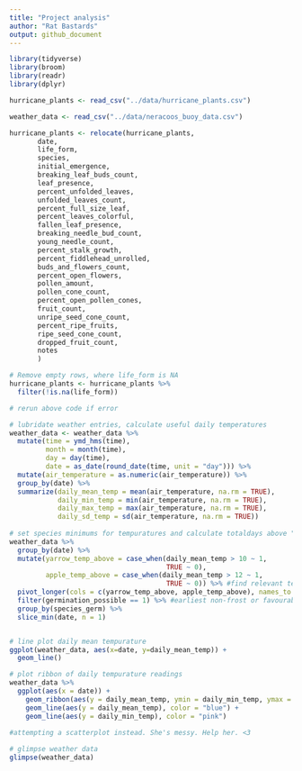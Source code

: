 ```yaml
---
title: "Project analysis"
author: "Rat Bastards"
output: github_document
---
```


```r
library(tidyverse)
library(broom)
library(readr)
library(dplyr)
```

```r
hurricane_plants <- read_csv("../data/hurricane_plants.csv")

weather_data <- read_csv("../data/neracoos_buoy_data.csv")
```

```r
hurricane_plants <- relocate(hurricane_plants, 
       date, 
       life_form, 
       species, 
       initial_emergence,
       breaking_leaf_buds_count,
       leaf_presence,
       percent_unfolded_leaves,
       unfolded_leaves_count,
       percent_full_size_leaf,
       percent_leaves_colorful,
       fallen_leaf_presence,
       breaking_needle_bud_count,
       young_needle_count,
       percent_stalk_growth,
       percent_fiddlehead_unrolled,
       buds_and_flowers_count,
       percent_open_flowers,
       pollen_amount,
       pollen_cone_count,
       percent_open_pollen_cones,
       fruit_count,
       unripe_seed_cone_count, 
       percent_ripe_fruits,
       ripe_seed_cone_count,
       dropped_fruit_count,
       notes
       )

# Remove empty rows, where life_form is NA 
hurricane_plants <- hurricane_plants %>% 
  filter(!is.na(life_form))
```

```r
# rerun above code if error

# lubridate weather entries, calculate useful daily temperatures
weather_data <- weather_data %>%
  mutate(time = ymd_hms(time),
         month = month(time),
         day = day(time),
         date = as_date(round_date(time, unit = "day"))) %>%
  mutate(air_temperature = as.numeric(air_temperature)) %>%
  group_by(date) %>%
  summarize(daily_mean_temp = mean(air_temperature, na.rm = TRUE),
            daily_min_temp = min(air_temperature, na.rm = TRUE),
            daily_max_temp = max(air_temperature, na.rm = TRUE),
            daily_sd_temp = sd(air_temperature, na.rm = TRUE))
  
# set species minimums for tempuratures and calculate totaldays above "frosts"
weather_data %>%
  group_by(date) %>%
  mutate(yarrow_temp_above = case_when(daily_mean_temp > 10 ~ 1, 
                                       TRUE ~ 0),
         apple_temp_above = case_when(daily_mean_temp > 12 ~ 1, 
                                       TRUE ~ 0)) %>% #find relevant temperatures, name by species, and join to hurricane_plants by this variable (dates after critical period)
  pivot_longer(cols = c(yarrow_temp_above, apple_temp_above), names_to = "species_germ", values_to = "germination_possible") %>%
  filter(germination_possible == 1) %>% #earliest non-frost or favourable germination date
  group_by(species_germ) %>%
  slice_min(date, n = 1)


# line plot daily mean tempurature
ggplot(weather_data, aes(x=date, y=daily_mean_temp)) +
  geom_line() 

# plot ribbon of daily tempurature readings
weather_data %>%
  ggplot(aes(x = date)) +
    geom_ribbon(aes(y = daily_mean_temp, ymin = daily_min_temp, ymax = daily_max_temp), alpha = 0.3) +
    geom_line(aes(y = daily_mean_temp), color = "blue") +
    geom_line(aes(y = daily_min_temp), color = "pink") 
 
#attempting a scatterplot instead. She's messy. Help her. <3

# glimpse weather data
glimpse(weather_data)
```

